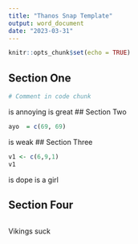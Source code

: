 ```yaml
---
title: "Thanos Snap Template"
output: word_document
date: "2023-03-31"
---
```


```r
knitr::opts_chunk$set(echo = TRUE)
```

## Section One

```r
# Comment in code chunk
```
is annoying
is great
## Section Two

```r
ayo  = c(69, 69)
```
is weak
## Section Three

```r
v1 <- c(6,9,1)
v1
```
is dope
is a girl

## Section Four

```r

```
Vikings suck